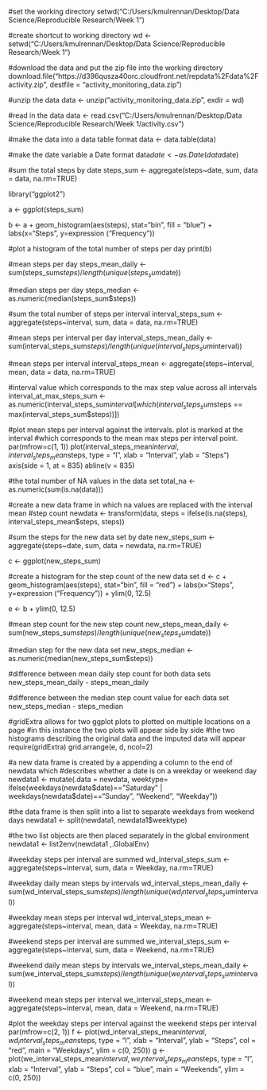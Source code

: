 #set the working directory
setwd("C:/Users/kmulrennan/Desktop/Data Science/Reproducible Research/Week 1")


#create shortcut to working directory
wd <- setwd("C:/Users/kmulrennan/Desktop/Data Science/Reproducible Research/Week 1")

#download the data and put the zip file into the working directory
download.file("https://d396qusza40orc.cloudfront.net/repdata%2Fdata%2Factivity.zip",
              destfile = "activity_monitoring_data.zip")

#unzip the data
data <- unzip("activity_monitoring_data.zip", exdir = wd)

#read in the data 
data <- read.csv("C:/Users/kmulrennan/Desktop/Data Science/Reproducible Research/Week 1/activity.csv")

#make the data into a data table format
data <- data.table(data)

#make the date variable a Date format
data$date <- as.Date(data$date)

#sum the total steps by date
steps_sum <- aggregate(steps~date, sum, data = data, na.rm=TRUE)

library("ggplot2")

a <- ggplot(steps_sum)

b <- a + geom_histogram(aes(steps), stat="bin", fill = "blue") +
        labs(x="Steps", y=expression ("Frequency"))

#plot a histogram of the total number of steps per day
print(b)

#mean steps per day
steps_mean_daily <- sum(steps_sum$steps)/length(unique(steps_sum$date))

#median steps per day
steps_median <- as.numeric(median(steps_sum$steps))

#sum the total number of steps per interval
interval_steps_sum <- aggregate(steps~interval, sum, data = data, na.rm=TRUE)

#mean steps per interval per day
interval_steps_mean_daily <- sum(interval_steps_sum$steps)/length(unique(interval_steps_sum$interval))

#mean steps per interval
interval_steps_mean <- aggregate(steps~interval, mean, data = data, na.rm=TRUE)

#interval value which corresponds to the max step value across all intervals
interval_at_max_steps_sum <- as.numeric(interval_steps_sum$interval[which(interval_steps_sum$steps == max(interval_steps_sum$steps))])


#plot mean steps per interval against the intervals. plot is marked at the interval
#which corresponds to the mean max steps per interval point.
par(mfrow=c(1, 1))
plot(interval_steps_mean$interval, interval_steps_mean$steps, type = "l", 
     xlab = "Interval", ylab = "Steps")
axis(side = 1, at = 835)
abline(v = 835)

#the total number of NA values in the data set
total_na <- as.numeric(sum(is.na(data)))

#create a new data frame in which na values are replaced with the interval mean 
#step count 
newdata <- transform(data, steps = ifelse(is.na(steps), interval_steps_mean$steps, steps))

#sum the steps for the new data set by date
new_steps_sum <- aggregate(steps~date, sum, data = newdata, na.rm=TRUE)

c <- ggplot(new_steps_sum)

#create a histogram for the step count of the new data set
d <- c + geom_histogram(aes(steps), stat="bin", fill = "red") +
        labs(x="Steps", y=expression ("Frequency")) + ylim(0, 12.5)

e <- b + ylim(0, 12.5)

#mean step count for the new step count
new_steps_mean_daily <- sum(new_steps_sum$steps)/length(unique(new_steps_sum$date))

#median step for the new data set
new_steps_median <- as.numeric(median(new_steps_sum$steps))

#difference between mean daily step count for both data sets 
new_steps_mean_daily - steps_mean_daily 

#difference between the median step count value for each data set
new_steps_median - steps_median 

#gridExtra allows for two ggplot plots to plotted on multiple locations on a page
#in this instance the two plots will appear side by side
#the two histograms describing the original data and the imputed data will appear 
require(gridExtra)
grid.arrange(e, d, ncol=2)

#a new data frame is created by a appending a column to the end of newdata which 
#describes whether a date is on a weekday or weekend day
newdata1 <- mutate(.data = newdata, weektype= ifelse(weekdays(newdata$date)=="Saturday" | weekdays(newdata$date)=="Sunday", "Weekend", "Weekday"))

#the data frame is then split into a list to separate weekdays from weekend days
newdata1 <- split(newdata1, newdata1$weektype)

#the two list objects are then placed separately in the global environment
newdata1 <- list2env(newdata1 ,.GlobalEnv)

#weekday steps per interval are summed
wd_interval_steps_sum <- aggregate(steps~interval, sum, data = Weekday, na.rm=TRUE)

#weekday daily mean steps by intervals
wd_interval_steps_mean_daily <- sum(wd_interval_steps_sum$steps)/length(unique(wd_interval_steps_sum$interval))

#weekday mean steps per interval
wd_interval_steps_mean <- aggregate(steps~interval, mean, data = Weekday, na.rm=TRUE)

#weekend steps per interval are summed
we_interval_steps_sum <- aggregate(steps~interval, sum, data = Weekend, na.rm=TRUE)

#weekend daily mean steps by intervals
we_interval_steps_mean_daily <- sum(we_interval_steps_sum$steps)/length(unique(we_interval_steps_sum$interval))

#weekend mean steps per interval
we_interval_steps_mean <- aggregate(steps~interval, mean, data = Weekend, na.rm=TRUE)


#plot the weekday steps per interval against the weekend steps per interval 
par(mfrow=c(2, 1))
f <- plot(wd_interval_steps_mean$interval, wd_interval_steps_mean$steps, type = "l", 
          xlab = "Interval", ylab = "Steps", col = "red", main = "Weekdays", 
          ylim = c(0, 250))
g <- plot(we_interval_steps_mean$interval, we_interval_steps_mean$steps, type = "l", 
          xlab = "Interval", ylab = "Steps", col = "blue", main = "Weekends", 
          ylim = c(0, 250))



